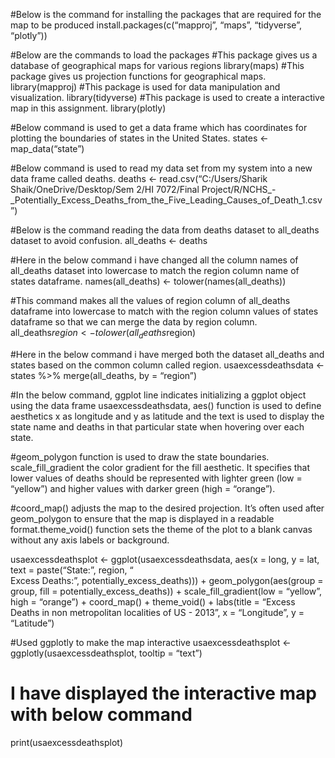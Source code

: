 #Below is the command for installing the packages that are required for the map to be produced
install.packages(c("mapproj", "maps", "tidyverse", "plotly"))

#Below are the commands to load the packages
#This package gives us a database of geographical maps for various regions
library(maps)
#This package gives us projection functions for geographical maps.
library(mapproj)
#This package is used for data manipulation and visualization.
library(tidyverse)
#This package is used to create a interactive map in this assignment.
library(plotly)

#Below command is used to get a data frame which has coordinates for plotting the boundaries of states in the United States.
states <- map_data("state")

#Below command is used to read my data set from my system into a new data frame called deaths.
deaths <- read.csv("C:/Users/Sharik Shaik/OneDrive/Desktop/Sem 2/HI 7072/Final Project/R/NCHS_-_Potentially_Excess_Deaths_from_the_Five_Leading_Causes_of_Death_1.csv")

#Below is the command reading the data from deaths dataset to all_deaths dataset to avoid confusion.
all_deaths <- deaths

#Here in the below command i have changed all the column names of all_deaths dataset into lowercase to match the region column name of states dataframe.
names(all_deaths) <- tolower(names(all_deaths))

#This command makes all the values of region column of all_deaths dataframe into lowercase to match with the region column values of states dataframe so that we can merge the data by region column.
all_deaths$region <- tolower(all_deaths$region)

#Here in the below command i have merged both the dataset all_deaths and states based on the common column called region.
usaexcessdeathsdata <- states %>% merge(all_deaths, by = "region")

#In the below command, ggplot line indicates initializing a ggplot object using the data frame usaexcessdeathsdata, aes() function is used to define aesthetics x as longitude and y as latitude and the text is used to display the state name and deaths in that particular state when hovering over each state.

#geom_polygon function is used to draw the state boundaries. scale_fill_gradient the color gradient for the fill aesthetic. It specifies that lower values of deaths should be represented with lighter green (low = "yellow") and higher values with darker green (high = "orange").

#coord_map() adjusts the map to the desired projection. It's often used after geom_polygon to ensure that the map is displayed in a readable format.theme_void() function sets the theme of the plot to a blank canvas without any axis labels or background.

usaexcessdeathsplot <- ggplot(usaexcessdeathsdata, aes(x = long, y = lat, text = paste("State: ", region, "<br>Excess Deaths: ", potentially_excess_deaths))) +
  geom_polygon(aes(group = group, fill = potentially_excess_deaths)) +
  scale_fill_gradient(low = "yellow", high = "orange") +
  coord_map() +
  theme_void() +
  labs(title = "Excess Deaths in non metropolitan localities of US - 2013",
       x = "Longitude",
       y = "Latitude")

#Used ggplotly to make the map interactive
usaexcessdeathsplot <- ggplotly(usaexcessdeathsplot, tooltip = "text")

# I have displayed the interactive map with below command
print(usaexcessdeathsplot)